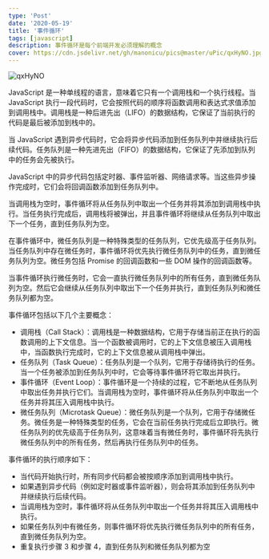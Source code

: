 ```yaml
---
type: 'Post'
date: '2020-05-19'
title: '事件循环'
tags: [javascript]
description: 事件循环是每个前端开发必须理解的概念
cover: https://cdn.jsdelivr.net/gh/manonicu/pics@master/uPic/qxHyNO.jpg
---
```


![qxHyNO](https://cdn.jsdelivr.net/gh/manonicu/pics@master/uPic/qxHyNO.jpg)

JavaScript 是一种单线程的语言，意味着它只有一个调用栈和一个执行线程。当 JavaScript 执行一段代码时，它会按照代码的顺序将函数调用和表达式求值添加到调用栈中。调用栈是一种后进先出（LIFO）的数据结构，它保证了当前执行的代码是最后被添加到栈中的。

当 JavaScript 遇到异步代码时，它会将异步代码添加到任务队列中并继续执行后续代码。任务队列是一种先进先出（FIFO）的数据结构，它保证了先添加到队列中的任务会先被执行。

JavaScript 中的异步代码包括定时器、事件监听器、网络请求等。当这些异步操作完成时，它们会将回调函数添加到任务队列中。

当调用栈为空时，事件循环将从任务队列中取出一个任务并将其添加到调用栈中执行。当任务执行完成后，调用栈将被弹出，并且事件循环将继续从任务队列中取出下一个任务，直到任务队列为空。

在事件循环中，微任务队列是一种特殊类型的任务队列，它优先级高于任务队列。当任务队列中存在微任务时，事件循环将优先执行微任务队列中的任务，直到微任务队列为空。微任务包括 Promise 的回调函数和一些 DOM 操作的回调函数等。

当事件循环执行微任务时，它会一直执行微任务队列中的所有任务，直到微任务队列为空。然后它会继续从任务队列中取出下一个任务并执行，直到任务队列和微任务队列都为空。

事件循环包括以下几个主要概念：

- 调用栈（Call Stack）：调用栈是一种数据结构，它用于存储当前正在执行的函数调用的上下文信息。当一个函数被调用时，它的上下文信息被压入调用栈中，当函数执行完成时，它的上下文信息被从调用栈中弹出。
- 任务队列（Task Queue）：任务队列是一个队列，它用于存储待执行的任务。当一个任务被添加到任务队列中时，它会等待事件循环将它取出并执行。
- 事件循环（Event Loop）：事件循环是一个持续的过程，它不断地从任务队列中取出任务并执行它们。当调用栈为空时，事件循环将从任务队列中取出一个任务并将其压入调用栈中执行。
- 微任务队列（Microtask Queue）：微任务队列是一个队列，它用于存储微任务。微任务是一种特殊类型的任务，它会在当前任务执行完成后立即执行。微任务队列的优先级高于任务队列，这意味着当有微任务时，事件循环将先执行微任务队列中的所有任务，然后再执行任务队列中的任务。

事件循环的执行顺序如下：

- 当代码开始执行时，所有同步代码都会被按顺序添加到调用栈中执行。
- 如果遇到异步代码（例如定时器或事件监听器），则会将其添加到任务队列中并继续执行后续代码。
- 当调用栈为空时，事件循环将从任务队列中取出一个任务并将其压入调用栈中执行。
- 如果任务队列中有微任务，则事件循环将优先执行微任务队列中的所有任务，直到微任务队列为空。
- 重复执行步骤 3 和步骤 4，直到任务队列和微任务队列都为空
